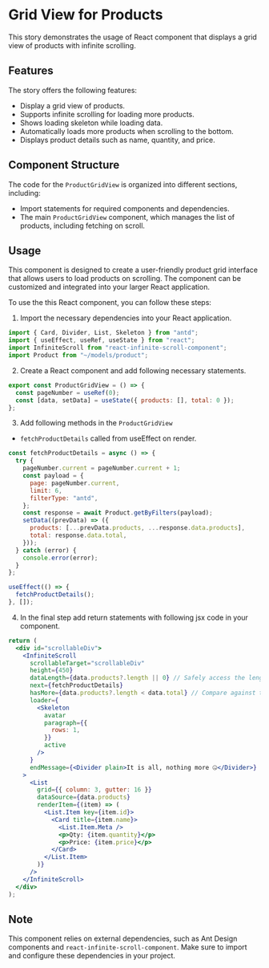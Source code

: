 
<Meta title="Features/Lazy Loading/Grid View/Frontend Docs" />

# Grid View for Products

This story demonstrates the usage of React component that displays a grid view of products with infinite scrolling.

## Features

The story offers the following features:

- Display a grid view of products.
- Supports infinite scrolling for loading more products.
- Shows loading skeleton while loading data.
- Automatically loads more products when scrolling to the bottom.
- Displays product details such as name, quantity, and price.

## Component Structure

The code for the `ProductGridView` is organized into different sections, including:

- Import statements for required components and dependencies.
- The main `ProductGridView` component, which manages the list of products, including fetching on scroll.

## Usage

This component is designed to create a user-friendly product grid interface that allows users to load products on scrolling.
The component can be customized and integrated into your larger React application.

To use the this React component, you can follow these steps:

1. Import the necessary dependencies into your React application.

```jsx
import { Card, Divider, List, Skeleton } from "antd";
import { useEffect, useRef, useState } from "react";
import InfiniteScroll from "react-infinite-scroll-component";
import Product from "~/models/product";
```

2. Create a React component and add following necessary statements.

```jsx
export const ProductGridView = () => {
  const pageNumber = useRef(0);
  const [data, setData] = useState({ products: [], total: 0 });
};
```

3. Add following methods in the `ProductGridView`

- `fetchProductDetails` called from useEffect on render.

```jsx
const fetchProductDetails = async () => {
  try {
    pageNumber.current = pageNumber.current + 1;
    const payload = {
      page: pageNumber.current,
      limit: 6,
      filterType: "antd",
    };
    const response = await Product.getByFilters(payload);
    setData((prevData) => ({
      products: [...prevData.products, ...response.data.products],
      total: response.data.total,
    }));
  } catch (error) {
    console.error(error);
  }
};

useEffect(() => {
  fetchProductDetails();
}, []);
```

4. In the final step add return statements with following jsx code in your component.

```jsx
return (
  <div id="scrollableDiv">
    <InfiniteScroll
      scrollableTarget="scrollableDiv"
      height={450}
      dataLength={data.products?.length || 0} // Safely access the length
      next={fetchProductDetails}
      hasMore={data.products?.length < data.total} // Compare against the total value
      loader={
        <Skeleton
          avatar
          paragraph={{
            rows: 1,
          }}
          active
        />
      }
      endMessage={<Divider plain>It is all, nothing more 🤐</Divider>}
    >
      <List
        grid={{ column: 3, gutter: 16 }}
        dataSource={data.products}
        renderItem={(item) => (
          <List.Item key={item.id}>
            <Card title={item.name}>
              <List.Item.Meta />
              <p>Qty: {item.quantity}</p>
              <p>Price: {item.price}</p>
            </Card>
          </List.Item>
        )}
      />
    </InfiniteScroll>
  </div>
);
```

## Note

This component relies on external dependencies, such as Ant Design components and `react-infinite-scroll-component`. Make sure to import and configure these dependencies in your project.
